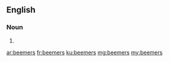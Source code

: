 ==English==

===Noun===
{{head|en|noun plural form}}

# {{plural of|beemer|lang=en}}

[[ar:beemers]]
[[fr:beemers]]
[[ku:beemers]]
[[mg:beemers]]
[[my:beemers]]